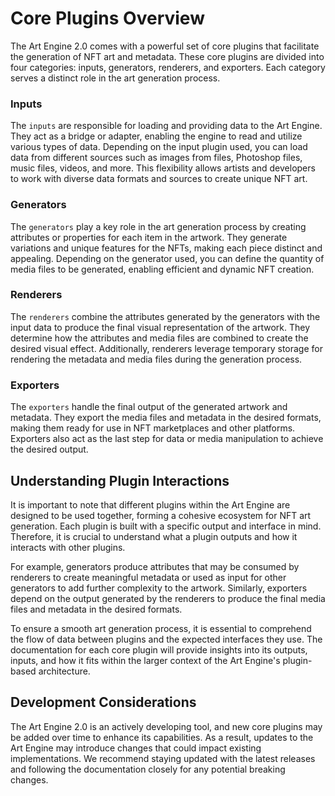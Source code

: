 
# Core Plugins Overview

The Art Engine 2.0 comes with a powerful set of core plugins that facilitate the generation of NFT art and metadata. These core plugins are divided into four categories: inputs, generators, renderers, and exporters. Each category serves a distinct role in the art generation process.

### Inputs

The `inputs` are responsible for loading and providing data to the Art Engine. They act as a bridge or adapter, enabling the engine to read and utilize various types of data. Depending on the input plugin used, you can load data from different sources such as images from files, Photoshop files, music files, videos, and more. This flexibility allows artists and developers to work with diverse data formats and sources to create unique NFT art.

### Generators

The `generators` play a key role in the art generation process by creating attributes or properties for each item in the artwork. They generate variations and unique features for the NFTs, making each piece distinct and appealing. Depending on the generator used, you can define the quantity of media files to be generated, enabling efficient and dynamic NFT creation.

### Renderers

The `renderers` combine the attributes generated by the generators with the input data to produce the final visual representation of the artwork. They determine how the attributes and media files are combined to create the desired visual effect. Additionally, renderers leverage temporary storage for rendering the metadata and media files during the generation process.

### Exporters

The `exporters` handle the final output of the generated artwork and metadata. They export the media files and metadata in the desired formats, making them ready for use in NFT marketplaces and other platforms. Exporters also act as the last step for data or media manipulation to achieve the desired output.

## Understanding Plugin Interactions

It is important to note that different plugins within the Art Engine are designed to be used together, forming a cohesive ecosystem for NFT art generation. Each plugin is built with a specific output and interface in mind. Therefore, it is crucial to understand what a plugin outputs and how it interacts with other plugins.

For example, generators produce attributes that may be consumed by renderers to create meaningful metadata or used as input for other generators to add further complexity to the artwork. Similarly, exporters depend on the output generated by the renderers to produce the final media files and metadata in the desired formats.

To ensure a smooth art generation process, it is essential to comprehend the flow of data between plugins and the expected interfaces they use. The documentation for each core plugin will provide insights into its outputs, inputs, and how it fits within the larger context of the Art Engine's plugin-based architecture.

## Development Considerations

The Art Engine 2.0 is an actively developing tool, and new core plugins may be added over time to enhance its capabilities. As a result, updates to the Art Engine may introduce changes that could impact existing implementations. We recommend staying updated with the latest releases and following the documentation closely for any potential breaking changes.
